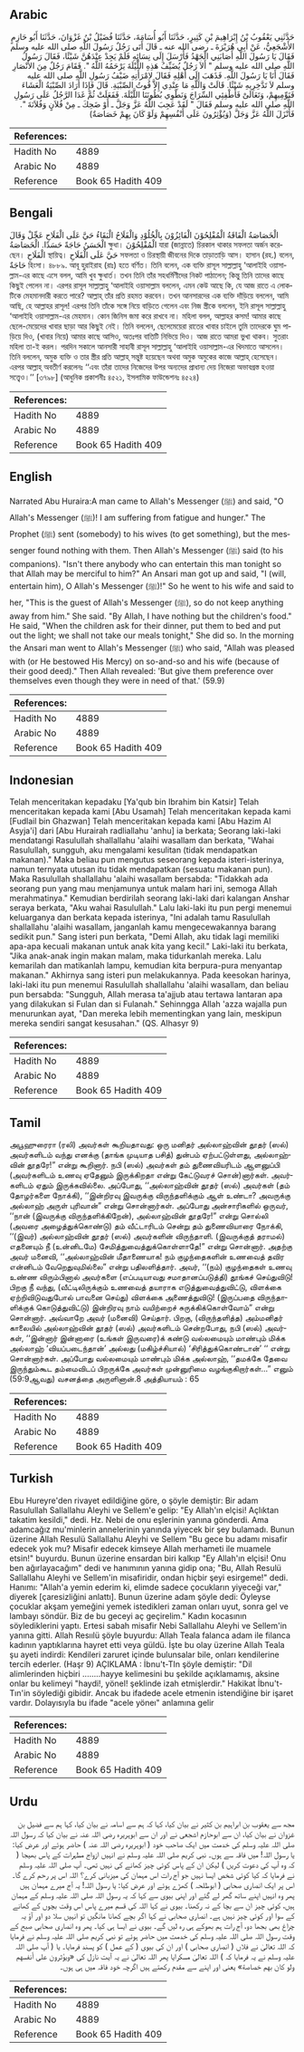 ## Arabic


<div dir="rtl" lang="ar" style={{fontSize:'larger',backgroundColor:'#f8f9fa',padding:20}}>
حَدَّثَنِي يَعْقُوبُ بْنُ إِبْرَاهِيمَ بْنِ كَثِيرٍ، حَدَّثَنَا أَبُو أُسَامَةَ، حَدَّثَنَا فُضَيْلُ بْنُ غَزْوَانَ، حَدَّثَنَا أَبُو حَازِمٍ الأَشْجَعِيُّ، عَنْ أَبِي هُرَيْرَةَ ـ رضى الله عنه ـ قَالَ أَتَى رَجُلٌ رَسُولَ اللَّهِ صلى الله عليه وسلم فَقَالَ يَا رَسُولَ اللَّهِ أَصَابَنِي الْجَهْدُ فَأَرْسَلَ إِلَى نِسَائِهِ فَلَمْ يَجِدْ عِنْدَهُنَّ شَيْئًا، فَقَالَ رَسُولُ اللَّهِ صلى الله عليه وسلم ‏"‏ أَلاَ رَجُلٌ يُضَيِّفُ هَذِهِ اللَّيْلَةَ يَرْحَمُهُ اللَّهُ ‏"‏‏.‏ فَقَامَ رَجُلٌ مِنَ الأَنْصَارِ فَقَالَ أَنَا يَا رَسُولَ اللَّهِ‏.‏ فَذَهَبَ إِلَى أَهْلِهِ فَقَالَ لاِمْرَأَتِهِ ضَيْفُ رَسُولِ اللَّهِ صلى الله عليه وسلم لاَ تَدَّخِرِيهِ شَيْئًا‏.‏ قَالَتْ وَاللَّهِ مَا عِنْدِي إِلاَّ قُوتُ الصِّبْيَةِ‏.‏ قَالَ فَإِذَا أَرَادَ الصِّبْيَةُ الْعَشَاءَ فَنَوِّمِيهِمْ، وَتَعَالَىْ فَأَطْفِئِي السِّرَاجَ وَنَطْوِي بُطُونَنَا اللَّيْلَةَ‏.‏ فَفَعَلَتْ ثُمَّ غَدَا الرَّجُلُ عَلَى رَسُولِ اللَّهِ صلى الله عليه وسلم فَقَالَ ‏"‏ لَقَدْ عَجِبَ اللَّهُ عَزَّ وَجَلَّ ـ أَوْ ضَحِكَ ـ مِنْ فُلاَنٍ وَفُلاَنَةَ ‏"‏‏.‏ فَأَنْزَلَ اللَّهُ عَزَّ وَجَلَّ ‏(‏وَيُؤْثِرُونَ عَلَى أَنْفُسِهِمْ وَلَوْ كَانَ بِهِمْ خَصَاصَةٌ‏)‏
</div>
<div style={{backgroundColor:'#f8f9fa',padding:20, marginBottom: 10}}><table> <thead> <tr> <th>References:</th> <th></th> </tr> </thead> <tbody><tr><td>Hadith No</td><td>4889</td></tr><tr><td>Arabic No</td><td>4889</td></tr><tr><td>Reference</td><td>Book 65 Hadith 409</td></tr></tbody></table></div>

## Bengali


<div dir="ltr" lang="bn" style={{fontSize:'larger',backgroundColor:'#f8f9fa',padding:20}}>
الْخَصَاصَةُ الْفَاقَةُ الْمُفْلِحُوْنَ الْفَائِزُوْنَ بِالْخُلُوْدِ وَالْفَلَاحُ الْبَقَاءُ حَيَّ عَلَى الْفَلَاحِ عَجِّلْ وَقَالَ الْحَسَنُ حَاجَةً حَسَدًا. الْخَصَاصَةُ ক্ষুধা। الْمُفْلِحُوْنَ যারা (জান্নাতে) চিরকাল থাকার সফলতা অর্জন করেছেন। الْفَلَاحِ স্থায়িত্ব। حَيَّ عَلَى الْفَلَاحِ সফলতা ও চিরস্থায়ী জীবনের দিকে তাড়াতাড়ি আস। হাসান (রহ.) বলেন, حَاجَةٌ হিংসা। ৪৮৮৯. আবূ হুরাইরাহ (রাঃ) হতে বর্ণিত। তিনি বলেন, এক ব্যক্তি রাসূল সাল্লাল্লাহু ‘আলাইহি ওয়াসাল্লাম-এর কাছে এসে বলল, আমি খুব ক্ষুধার্ত। তখন তিনি তাঁর সহধর্মিণীদের নিকট পাঠালেন; কিন্তু তিনি তাদের কাছে কিছুই পেলেন না। এরপর রাসূল সাল্লাল্লাহু ‘আলাইহি ওয়াসাল্লাম বললেন, এমন কেউ আছে কি, যে আজ রাতে এ লোকটিকে মেহমানদারী করতে পারে? আল্লাহ্ তাঁর প্রতি রহমত করবেন। তখন আনসারদের এক ব্যক্তি দাঁড়িয়ে বললেন, আমি আছি, হে আল্লাহর রাসূল! এরপর তিনি তাঁকে সঙ্গে নিয়ে বাড়িতে গেলেন এবং নিজ স্ত্রীকে বললেন, ইনি রাসূল সাল্লাল্লাহু ‘আলাইহি ওয়াসাল্লাম-এর মেহমান। কোন জিনিস জমা করে রাখবে না। মহিলা বলল, আল্লাহর কসম! আমার কাছে ছেলে-মেয়েদের খাবার ছাড়া আর কিছুই নেই। তিনি বললেন, ছেলেমেয়েরা রাতের খাবার চাইলে তুমি তাদেরকে ঘুম পাড়িয়ে দিও, (খাবার নিয়ে) আমার কাছে আসিও, অতঃপর বাতিটি নিভিয়ে দিও। আজ রাতে আমরা ভুখা থাকব। সুতরাং মহিলা তা-ই করল। পরদিন সকালে আনসারী সাহাবী রাসূল সাল্লাল্লাহু ‘আলাইহি ওয়াসাল্লাম-এর খিদমাতে আসলেন। তিনি বললেন, অমুক ব্যক্তি ও তার স্ত্রীর প্রতি আল্লাহ্ সন্তুষ্ট হয়েছেন অথবা অমুক অমুকের কাজে আল্লাহ্ হেসেছেন। এরপর আল্লাহ্ অবতীর্ণ করলেনঃ ‘‘এবং তাঁরা তাদের নিজেদের উপর অন্যদের প্রাধান্য দেয় নিজেরা অভাবগ্রস্ত হওয়া সত্ত্বেও।’’ [৩৭৯৮] (আধুনিক প্রকাশনীঃ ৪৫২১, ইসলামিক ফাউন্ডেশনঃ ৪৫২৪)
</div>
<div style={{backgroundColor:'#f8f9fa',padding:20, marginBottom: 10}}><table> <thead> <tr> <th>References:</th> <th></th> </tr> </thead> <tbody><tr><td>Hadith No</td><td>4889</td></tr><tr><td>Arabic No</td><td>4889</td></tr><tr><td>Reference</td><td>Book 65 Hadith 409</td></tr></tbody></table></div>

## English


<div dir="ltr" lang="en" style={{fontSize:'larger',backgroundColor:'#f8f9fa',padding:20}}>
Narrated Abu Huraira:A man came to Allah's Messenger (ﷺ) and said, "O Allah's Messenger (ﷺ)! I am suffering from fatigue and hunger." The Prophet (ﷺ) sent (somebody) to his wives (to get something), but the messenger found nothing with them. Then Allah's Messenger (ﷺ) said (to his companions). "Isn't there anybody who can entertain this man tonight so that Allah may be merciful to him?" An Ansari man got up and said, "I (will, entertain him), O Allah's Messenger (ﷺ)!" So he went to his wife and said to her, "This is the guest of Allah's Messenger (ﷺ), so do not keep anything away from him." She said. "By Allah, I have nothing but the children's food." He said, "When the children ask for their dinner, put them to bed and put out the light; we shall not take our meals tonight," She did so. In the morning the Ansari man went to Allah's Messenger (ﷺ) who said, "Allah was pleased with (or He bestowed His Mercy) on so-and-so and his wife (because of their good deed)." Then Allah revealed: 'But give them preference over themselves even though they were in need of that.' (59.9)
</div>
<div style={{backgroundColor:'#f8f9fa',padding:20, marginBottom: 10}}><table> <thead> <tr> <th>References:</th> <th></th> </tr> </thead> <tbody><tr><td>Hadith No</td><td>4889</td></tr><tr><td>Arabic No</td><td>4889</td></tr><tr><td>Reference</td><td>Book 65 Hadith 409</td></tr></tbody></table></div>

## Indonesian


<div dir="ltr" lang="id" style={{fontSize:'larger',backgroundColor:'#f8f9fa',padding:20}}>
Telah menceritakan kepadaku [Ya'qub bin Ibrahim bin Katsir] Telah menceritakan kepada kami [Abu Usamah] Telah menceritakan kepada kami [Fudlail bin Ghazwan] Telah menceritakan kepada kami [Abu Hazim Al Asyja'i] dari [Abu Hurairah radliallahu 'anhu] ia berkata; Seorang laki-laki mendatangi Rasulullah shallallahu 'alaihi wasallam dan berkata, "Wahai Rasulullah, sungguh, aku mengalami kesulitan (tidak mendapatkan makanan)." Maka beliau pun mengutus seseorang kepada isteri-isterinya, namun ternyata utusan itu tidak mendapatkan (sesuatu makanan pun). Maka Rasulullah shallallahu 'alaihi wasallam bersabda: "Tidakkah ada seorang pun yang mau menjamunya untuk malam hari ini, semoga Allah merahmatinya." Kemudian berdirilah seorang laki-laki dari kalangan Anshar seraya berkata, "Aku wahai Rasulullah." Lalu laki-laki itu pun pergi menemui keluarganya dan berkata kepada isterinya, "Ini adalah tamu Rasulullah shallallahu 'alaihi wasallam, janganlah kamu mengecewakannya barang sedikit pun." Sang isteri pun berkata, "Demi Allah, aku tidak lagi memiliki apa-apa kecuali makanan untuk anak kita yang kecil." Laki-laki itu berkata, "Jika anak-anak ingin makan malam, maka tidurkanlah mereka. Lalu kemarilah dan matikanlah lampu, kemudian kita berpura-pura menyantap makanan." Akhirnya sang isteri pun melakukannya. Pada keesokan harinya, laki-laki itu pun menemui Rasulullah shallallahu 'alaihi wasallam, dan beliau pun bersabda: "Sungguh, Allah merasa ta'ajjub atau tertawa lantaran apa yang dilakukan si Fulan dan si Fulanah." Sehinngga Allah 'azza wajalla pun menurunkan ayat, "Dan mereka lebih mementingkan yang lain, meskipun mereka sendiri sangat kesusahan." (QS. Alhasyr 9)
</div>
<div style={{backgroundColor:'#f8f9fa',padding:20, marginBottom: 10}}><table> <thead> <tr> <th>References:</th> <th></th> </tr> </thead> <tbody><tr><td>Hadith No</td><td>4889</td></tr><tr><td>Arabic No</td><td>4889</td></tr><tr><td>Reference</td><td>Book 65 Hadith 409</td></tr></tbody></table></div>

## Tamil


<div dir="ltr" lang="ta" style={{fontSize:'larger',backgroundColor:'#f8f9fa',padding:20}}>
அபூஹுரைரா (ரலி) அவர்கள் கூறியதாவது: ஒரு மனிதர் அல்லாஹ்வின் தூதர் (ஸல்) அவர்களிடம் வந்து எனக்கு (தாங்க முடியாத பசித்) துன்பம் ஏற்பட்டுள்ளது, அல்லாஹ்வின் தூதரே!” என்று கூறினார். நபி (ஸல்) அவர்கள் தம் துணைவியரிடம் ஆளனுப்பி (அவர்களிடம் உணவு ஏதேனும் இருக்கிறதா என்று கேட்டுவரச் சொன்)னார்கள். அவர்களிடம் ஏதும் இருக்கவில்லை. அப்போது, ‘‘அல்லாஹ்வின் தூதர் (ஸல்) அவர்கள் (தம் தோழர்களை நோக்கி), ‘‘இன்றிரவு இவருக்கு விருந்தளிக்கும் ஆள் உண்டா? அவருக்கு அல்லாஹ் அருள் புரிவான்” என்று சொன்னார்கள். அப்போது அன்சாரிகளில் ஒருவர், ‘‘நான் (இவருக்கு விருந்தளிக்கிறேன்), அல்லாஹ்வின் தூதரே!” என்று சொல்லி (அவரை அழைத்துக்கொண்டு) தம் வீட்டாரிடம் சென்று தம் துணைவியாரை நோக்கி, ‘‘(இவர்) அல்லாஹ்வின் தூதர் (ஸல்) அவர்களின் விருந்தாளி. (இவருக்குத் தராமல்) எதனையும் நீ (உன்னிடமே) சேமித்துவைத்துக்கொள்ளாதே!” என்று சொன்னார். அதற்கு அவர் மனைவி, ‘‘அல்லாஹ்வின் மீதாணையாக! நம் குழந்தைகளின் உணவைத் தவிர என்னிடம் வேறெதுவுமில்லை” என்று பதிலளித்தார். அவர், ‘‘(நம்) குழந்தைகள் உணவு உண்ண விரும்பினால் அவர்களை (எப்படியாவது சமாதானப்படுத்தி) தூங்கச் செய்துவிடு! பிறகு நீ வந்து, (வீட்டிலிருக்கும் உணவைத் தயாராக எடுத்துவைத்துவிட்டு, விளக்கை ஏற்றிவிடுவதுபோல் பாவனை செய்து) விளக்கை அணைத்துவிடு! (இருப்பதை விருந்தாளிக்குக் கொடுத்துவிட்டு) இன்றிரவு நாம் வயிற்றைச் சுருக்கிக்கொள்வோம்” என்று சொன்னார். அவ்வாறே அவர் (மனைவி) செய்தார். பிறகு, (விருந்தளித்த) அம்மனிதர் காலையில் அல்லாஹ்வின் தூதர் (ஸல்) அவர்களிடம் சென்றபோது, நபி (ஸல்) அவர்கள், ‘‘இன்னார் இன்னாரை (உங்கள் இருவரை)க் கண்டு வல்லமையும் மாண்பும் மிக்க அல்லாஹ் ‘வியப்படைந்தான்’ அல்லது (மகிழ்ச்சியால்) ‘சிரித்துக்கொண்டான்’ ‘‘ என்று சொன்னார்கள். அப்போது வல்லமையும் மாண்பும் மிக்க அல்லாஹ், ‘‘தமக்கே தேவை இருந்தும்கூட தம்மைவிடப் பிறருக்கே அவர்கள் முன்னுரிமை வழங்குகிறார்கள்...” எனும் (59:9ஆவது) வசனத்தை அருளினான்.8 அத்தியாயம் : 65
</div>
<div style={{backgroundColor:'#f8f9fa',padding:20, marginBottom: 10}}><table> <thead> <tr> <th>References:</th> <th></th> </tr> </thead> <tbody><tr><td>Hadith No</td><td>4889</td></tr><tr><td>Arabic No</td><td>4889</td></tr><tr><td>Reference</td><td>Book 65 Hadith 409</td></tr></tbody></table></div>

## Turkish


<div dir="ltr" lang="tr" style={{fontSize:'larger',backgroundColor:'#f8f9fa',padding:20}}>
Ebu Hureyre'den rivayet edildiğine göre, o şöyle demiştir: Bir adam Rasulullah Sallallahu Aleyhi ve Sellem'e gelip: "Ey Allah'ın elçisi! Açlıktan takatim kesildi," dedi. Hz. Nebi de onu eşlerinin yanına gönderdi. Ama adamcağız mu'minlerin annelerinin yanında yiyecek bir şey bulamadı. Bunun üzerine Allah Resulü Sallallahu Aleyhi ve Sellem "Bu gece bu adamı misafir edecek yok mu? Misafir edecek kimseye Allah merhameti ile muamele etsin!" buyurdu. Bunun üzerine ensardan biri kalkıp "Ey Allah'ın elçisi! Onu ben ağırlayacağım" dedi ve hanımının yanına gidip ona; "Bu, Allah Resulü Sallallahu Aleyhi ve Sellem'in misafiridir, ondan hiçbir şeyi esirgeme!" dedi. Hanımı: "Allah'a yemin ederim ki, elimde sadece çocukların yiyeceği var," diyerek [çaresizliğini anlattı]. Bunun üzerine adam şöyle dedi: Öyleyse çocuklar akşam yemeğini yemek istedikleri zaman onları uyut, sonra gel ve lambayı söndür. Biz de bu geceyi aç geçirelim." Kadın kocasının söylediklerini yaptı. Ertesi sabah misafir Nebi Sallallahu Aleyhi ve Sellem'in yanına gitti. Allah Resıılü şöyle buyurdu: Allah Teala falanca adam ile filanca kadının yaptıklarına hayret etti veya güldü. İşte bu olay üzerine Allah Teala şu ayeti indirdi: Kendileri zaruret içinde bulunsalar bile, onları kendilerine tercih ederler. (Haşr 9) AÇIKLAMA : İbnu't-TIn şöyle demiştir: "Dil alimlerinden hiçbiri ........hayye kelimesini bu şekilde açıklamamış, aksine onlar bu kelimeyi "haydi!, yönel! şeklinde izah etmişlerdir." Hakikat İbnu't-Tın'in söylediği gibidir. Ancak bu ifadede acele etmenin istendiğine bir işaret vardır. Dolayısıyla bu ifade "acele yöneı" anlamına gelir
</div>
<div style={{backgroundColor:'#f8f9fa',padding:20, marginBottom: 10}}><table> <thead> <tr> <th>References:</th> <th></th> </tr> </thead> <tbody><tr><td>Hadith No</td><td>4889</td></tr><tr><td>Arabic No</td><td>4889</td></tr><tr><td>Reference</td><td>Book 65 Hadith 409</td></tr></tbody></table></div>

## Urdu


<div dir="rtl" lang="ur" style={{fontSize:'larger',backgroundColor:'#f8f9fa',padding:20}}>
مجھ سے یعقوب بن ابراہیم بن کثیر نے بیان کیا، کہا کہ ہم سے اسامہ نے بیان کیا، کہا ہم سے فضیل بن غزوان نے بیان کیا، ان سے ابوحازم اشجعی نے اور ان سے ابوہریرہ رضی اللہ عنہ نے بیان کیا کہ رسول اللہ صلی اللہ علیہ وسلم کی خدمت میں ایک صاحب خود ( ابوہریرہ رضی اللہ عنہ ) حاضر ہوئے اور عرض کیا: یا رسول اللہ! میں فاقہ سے ہوں۔ نبی کریم صلی اللہ علیہ وسلم نے انہیں ازواج مطہرات کے پاس بھیجا ( کہ وہ آپ کی دعوت کریں ) لیکن ان کے پاس کوئی چیز کھانے کی نہیں تھی۔ آپ صلی اللہ علیہ وسلم نے فرمایا کہ کیا کوئی شخص ایسا نہیں جو آج رات اس مہمان کی میزبانی کرے؟ اللہ اس پر رحم کرے گا۔ اس پر ایک انصاری صحابی ( ابوطلحہ ) کھڑے ہوئے اور عرض کیا: یا رسول اللہ! یہ آج میرے مہمان ہیں پھر وہ انہیں اپنے ساتھ گھر لے گئے اور اپنی بیوی سے کہا کہ یہ رسول اللہ صلی اللہ علیہ وسلم کے مہمان ہیں، کوئی چیز ان سے بچا کے نہ رکھنا۔ بیوی نے کہا اللہ کی قسم میرے پاس اس وقت بچوں کے کھانے کے سوا اور کوئی چیز نہیں ہے۔ انصاری صحابی نے کہا اگر بچے کھانا مانگیں تو انہیں سلا دو اور آؤ یہ چراغ بھی بجھا دو، آج رات ہم بھوکے ہی رہ لیں گے۔ بیوی نے ایسا ہی کیا۔ پھر وہ انصاری صحابی صبح کے وقت رسول اللہ صلی اللہ علیہ وسلم کی خدمت میں حاضر ہوئے تو نبی کریم صلی اللہ علیہ وسلم نے فرمایا کہ اللہ تعالیٰ نے فلاں ( انصاری صحابی ) اور ان کی بیوی ( کے عمل ) کو پسند فرمایا۔ یا ( آپ صلی اللہ علیہ وسلم نے یہ فرمایا کہ ) اللہ تعالیٰ مسکرایا پھر اللہ تعالیٰ نے یہ آیت نازل کی «ويؤثرون على أنفسهم ولو كان بهم خصاصة‏» یعنی اور اپنے سے مقدم رکھتے ہیں اگرچہ خود فاقہ میں ہی ہوں۔
</div>
<div style={{backgroundColor:'#f8f9fa',padding:20, marginBottom: 10}}><table> <thead> <tr> <th>References:</th> <th></th> </tr> </thead> <tbody><tr><td>Hadith No</td><td>4889</td></tr><tr><td>Arabic No</td><td>4889</td></tr><tr><td>Reference</td><td>Book 65 Hadith 409</td></tr></tbody></table></div>
